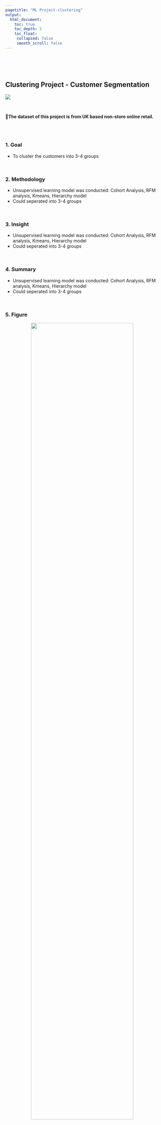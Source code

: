 ```yaml
---
pagetitle: "ML Project-clustering"
output:
  html_document:
    toc: true
    toc_depth: 5
    toc_float:
     collapsed: false
     smooth_scroll: false
---
```


<link rel="stylesheet" href="styles.css" type="text/css">
<link rel="stylesheet" href="site_libs/academicons-1.9.1/css/academicons.min.css"/>

<br><br><br>

## **Clustering Project - Customer Segmentation**

![](https://img.shields.io/badge/Using-Python-blue)


<br>

🚨**The dataset of this project is from UK based non-store online retail.**
<br>

<br><br>

### 1. Goal
 + To cluster the customers into 3-4 groups 

<br>

### 2. Methodology

 + Unsupervised learning model was conducted: Cohort Analysis, RFM analysis, Kmeans, Hierarchy model 
 + Could seperated into 3-4 groups 
 
<br>

### 3. Insight

 + Unsupervised learning model was conducted: Cohort Analysis, RFM analysis, Kmeans, Hierarchy model 
 + Could seperated into 3-4 groups 

<br>

### 4. Summary

 + Unsupervised learning model was conducted: Cohort Analysis, RFM analysis, Kmeans, Hierarchy model 
 + Could seperated into 3-4 groups 

<br>

### 5. Figure

<p align="center">
<img src="images/Clustering.png" style="width:80%; border:0px solid; margin-right: 20px" align="center">
</p>
<p align="center">
[Fig. Clustering features]
</p>
<p align="center">
<img src="images/clustering2.png" style="width:80%; border:0px solid; margin-right: 20px" align="center">
</p>
<p align="center">
[Fig. Hierarchical Clustering ]
<br>

### 6. Code

Please click [HERE](https://colab.research.google.com/drive/1oXGLWlos00W9cysmIfVfhFO72cbf7YsA?usp=sharing) for the analysis report and code.

